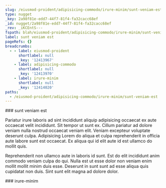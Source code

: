 ```yaml
---
slug: /eiusmod-proident/adipisicing-commodo/irure-minim/sunt-veniam-est
type: nugget
_key: 2a98f81e-edd7-44f7-81f4-fa32cacc68ef
_id: nugget/2a98f81e-edd7-44f7-81f4-fa32cacc68ef
_rev: _iKCEntS---
fspath: blah/eiusmod-proident/adipisicing-commodo/irure-minim/sunt-veniam-est.md
label: sunt veniam est
pageRefs: {}
breadcrumbs:
  - - label: eiusmod-proident
      shortlabel: null
      _key: '12413967'
    - label: adipisicing-commodo
      shortlabel: null
      _key: '12413970'
    - label: irure-minim
      shortlabel: null
      _key: '12414020'
paths:
  - /eiusmod-proident/adipisicing-commodo/irure-minim/sunt-veniam-est
---
```


<NuggetArea>
<Nugget slug="/eiusmod-proident/adipisicing-commodo/irure-minim/sunt-veniam-est" type="nugget" _key="2a98f81e-edd7-44f7-81f4-fa32cacc68ef" _id="nugget/2a98f81e-edd7-44f7-81f4-fa32cacc68ef" _rev="_iKCEntS---" fspath="blah/eiusmod-proident/adipisicing-commodo/irure-minim/sunt-veniam-est.md" label="sunt veniam est" paths="/eiusmod-proident/adipisicing-commodo/irure-minim/sunt-veniam-est">
<NuggetBody>
### sunt veniam est

Pariatur irure laboris ad sint incididunt aliquip adipisicing occaecat ex aute occaecat velit incididunt. Sit tempor ut sunt ex. Cillum pariatur ad dolore veniam nulla nostrud occaecat veniam elit. Veniam excepteur voluptate deserunt culpa. Adipisicing Lorem do aliqua et culpa reprehenderit in officia aute labore sunt est occaecat. Ex aliqua qui id elit aute id est ullamco do mollit quis.

Reprehenderit non ullamco aute in laboris id sunt. Est do elit incididunt anim commodo veniam culpa do qui. Nulla est ut esse dolor non veniam enim mollit mollit minim duis esse. Deserunt in sunt sunt ad esse aliqua quis cupidatat non duis. Sint sunt elit magna ad dolore dolor.

</NuggetBody>
<Breadcrumbs>
<Crumbs>
<Crumb _key="12413967" label="eiusmod-proident" /><Crumb _key="12413970" label="adipisicing-commodo" /><Crumb _key="12414020" label="irure-minim" />
</Crumbs>
</Breadcrumbs>
</Nugget>

<NuggetsInbound>
</NuggetsInbound>
<NuggetsOutbound>
</NuggetsOutbound>
</NuggetArea>
<PassagesInbound>
<Passage direction="inbound" type="passage" _key="12414020" _id="passage/12414020" _rev="_iKCEntO---" label="irure-minim" passage="irure-minim" fspath="blah/eiusmod-proident/adipisicing-commodo/irure-minim" paths="/eiusmod-proident/adipisicing-commodo/irure-minim" slug="/eiusmod-proident/adipisicing-commodo/irure-minim">
<NuggetBody>
### irure-minim

</NuggetBody>
<Breadcrumbs>
<Crumbs>
<Crumb _key="12413967" label="eiusmod-proident" /><Crumb _key="12413970" label="adipisicing-commodo" />
</Crumbs>
</Breadcrumbs>
</Passage>

</PassagesInbound>
<PassagesOutbound>
</PassagesOutbound>